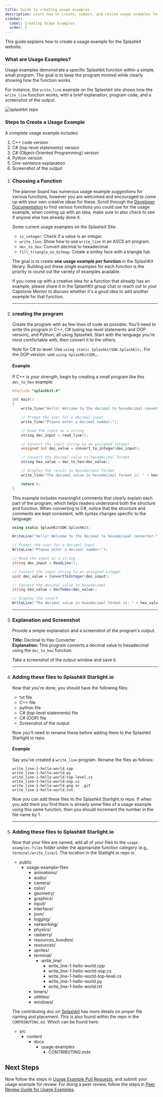 ```yaml
---
title: Guide to creating usage examples
description: Learn how to create, submit, and review usage examples for the Splashkit website.
sidebar:
  label: Creating Usage Examples
  order: 2
---
```



This guide explains how to create a usage example for the Splashkit website.

### What are Usage Examples?

Usage examples demonstrate a specific Splashkit function within a simple, small program. The goal is
to keep the program minimal while clearly showing how the function works.

For instance, the `write_line` example on the Splashkit site shows how the `write_line`
function works, with a brief explanation, program code, and a screenshot of the output.

![splashkit repo](./images/usageexample1.png)

### Steps to Create a Usage Example

A complete usage example includes:

1. C++ code version
2. C# (top-level statements) version
3. C# (Object-Oriented Programming) version
4. Python version
5. One-sentence explanation
6. Screenshot of the output

<Steps>

1. ### Choosing a Function

    The planner board has numerous usage example suggestions for various functions, however you are
    welcomed and encouraged to come up with your own creative ideas for these. Scroll through the
    [Developer Documentation](https://splashkit.io/api/) to find various functions you could use
    for the usage example, when coming up with an idea, make sure to also check to see if anyone
    else has already done it.

    Some current usage examples on the Splashkit Site:

    - `is_integer`: Check if a value is an integer.
    - `write_line`: Show how to use `write_line` in an ASCII art program.
    - `dec_to_hex`: Convert decimal to hexadecimal.
    - `fill_triangle_on_bitmap`: Create a smiley face with a triangle hat.

    The goal is to create **one usage example per function** in the SplashKit library. Building out these
    single examples for each function is the priority to round out the variety of examples available.

    If you come up with a creative idea for a function that already has an example, please share it in
    the SplashKit group chat or reach out to your Capstone Mentor to discuss whether it's a good
    idea to add another example for that function.

    ---

2. ### creating the program

    Create the program with as few lines of code as possible. You'll need to write the program in C++, C#
    (using top-level statements and OOP version), and Python, all using Splashkit. Start with the language
    you're most comfortable with, then convert it to the others.

    Note for C# to-level: Use `using static SplashkitSDK.SplashKit;`. For the OOP version: use `using SplashKitSDK;`.

    #### Example

    If C++ is your strength, begin by creating a small program like this `dec_to_hex` example:

    ```cpp
    #include "splashkit.h"

    int main()
    {
        write_line("Hello! Welcome to the decimal to hexadecimal converter.");

        // Prompt the user for a decimal input
        write_line("Please enter a decimal number:");

        // Read the input as a string
        string dec_input = read_line();

        // Convert the input string to an unsigned integer
        unsigned int dec_value = convert_to_integer(dec_input);

        // Convert the decimal value to hexadecimal format
        string hex_value = dec_to_hex(dec_value);

        // Display the result in hexadecimal format
        write_line("The decimal value in hexadecimal format is: " + hex_value);

        return 0;
    }
    ```

    This example includes meaningful comments that clearly explain each part of the program, which helps
    readers understand both the structure and function. When converting to C#, notice that the structure
    and comments are kept consistent, with syntax changes specific to the language:

    ```csharp
    using static SplashKitSDK.SplashKit;

    WriteLine("Hello! Welcome to the decimal to hexadecimal converter.");

    // Prompt the user for a decimal input
    WriteLine("Please enter a decimal number:");

    // Read the input as a string
    string dec_input = ReadLine();

    // Convert the input string to an unsigned integer
    uint dec_value = ConvertToInteger(dec_input);

    // Convert the decimal value to hexadecimal
    string hex_value = DecToHex(dec_value);

    // Display the result
    WriteLine("The decimal value in hexadecimal format is: " + hex_value);
    ```

    ---

3. ### Explanation and Screenshot

    Provide a simple explanation and a screenshot of the program's output.

    **Title:** Decimal to Hex Converter  
    **Explanation:** This program converts a decimal value to hexadecimal using the `dec_to_hex` function.

    Take a screenshot of the output window and save it.

    ---

4. ### Adding these files to Splashkit Starlight.io

    Now that you're done, you should have the following files:

    - txt file
    - C++ file
    - python file
    - C# (top-level statements) file
    - C# (OOP) file
    - Screenshot of the output

    Now you'll need to rename these before adding them to the Splashkit Starlight.io repo.

    #### Example

    Say you've created a `write_line` program. Rename the files as follows:

    ```plaintext
    write_line-1-hello-world.cpp
    write_line-1-hello-world.py
    write_line-1-hello-world-top-level.cs
    write_line-1-hello-world-oop.cs
    write_line-1-hello-world.png or .gif
    write_line-1-hello-world.txt
    ```

    Now you can add these files to the Splashkit Starlight.io repo. If when you add them you find
    there is already some files of a usage example using this same function, then you should increment
    the number in the file name by 1.

    ---

5. ### Adding these files to Splashkit Starlight.io

    Now that your files are named, add all of your files to the `usage-examples-files` folder under the
    appropriate function category (e.g., `terminal/write_line/`). The location in the Statlight.io repo is:

    <FileTree>

    - public
      - usage-example-files
        - animations/
        - audio/
        - camera/
        - color/
        - geometry/
        - graphics/
        - input/
        - interface/
        - json/
        - logging/
        - networking/
        - physics/
        - rasberry/
        - resources_bundles/
        - resources/
        - sprites/
        - terminal/
          - write_line/
            - write_line-1-hello-world.cpp
            - write_line-1-hello-world-oop.cs
            - write_line-1-hello-world-top-level.cs
            - write_line-1-hello-world.py
            - write_line-1-hello-world.txt
        - timers/
        - utilities/
        - windows/

    </FileTree>

    The contributing doc on [Splashkit](https://splashkit.io/usage-examples/contributing/) has more
    details on proper file naming and placement. This is also found within the repo in the `CONTRIBUTING.md`.
    Which can be found here:

    <FileTree>

    - src
      - content
        - docs
          - usage-examples
            - CONTRIBUTING.mdx

    </FileTree>

</Steps>

## Next Steps

Now follow the steps in [Usage Example Pull Requests](/products/splashkit/splashkit-website/usage-examples/03-usage-pull-request),
and submit your usage example for review. For doing a peer review, follow the steps in
[Peer Review Guide for Usage Examples](/products/splashkit/splashkit-website/usage-examples/04-usage-peer-review).

